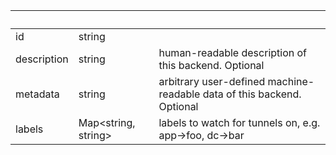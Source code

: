 | &nbsp;      | &nbsp;                    | &nbsp;                                                                 |
| ----------- | ------------------------- | ---------------------------------------------------------------------- |
| id          | string                    |                                                                        |
| description | string                    | human-readable description of this backend. Optional                   |
| metadata    | string                    | arbitrary user-defined machine-readable data of this backend. Optional |
| labels      | Map&lt;string, string&gt; | labels to watch for tunnels on, e.g. app->foo, dc->bar                 |
